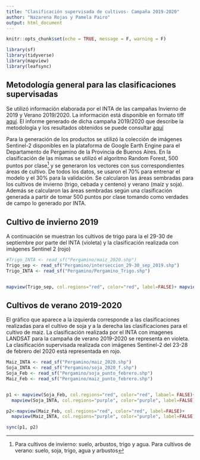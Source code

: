 ```yaml
---
title: "Clasificación supervisada de cultivos- Campaña 2019-2020"
author: "Nazarena Rojas y Pamela Pairo"
output: html_document
---
```


```r
knitr::opts_chunk$set(echo = TRUE, message = F, warning = F)
```

```r

library(sf)
library(tidyverse)
library(mapview)
library(leafsync)
```

## Metodología general para las clasificaciones supervisadas

Se utilizó información elaborada por el INTA de las campañas Invierno de 2019 y Verano 2019/2020. La información está disponible en formato tiff [aquí](http://geointa.inta.gob.ar/publico/MNC/).
El informe generado de dicha campaña 2019/2020 que describe la metodología y los resultados obtenidos se puede consultar [aquí](http://www.geointa.inta.gob.ar/2020/10/06/mapa-nacional-de-cultivos-campana-2019-2020/) 

Para la generación de los productos se utilizó la colección de imágenes Sentinel-2 disponibles en la plataforma de Google Earth Engine para el Departamento de Pergamino de la Provincia de Buenos Aires. En la clasificación de las mismas se utilizó el algoritmo Random Forest, 500 puntos por clase^[Para cultivos de invierno: suelo, arbustos, trigo y agua. Para cultivos de verano: suelo, soja, trigo, agua y arbustos] y se generaron los vectores con sus correspondientes áreas de cultivo. De todos los datos, se usaron el 70% para entrenar el modelo y el 30% para la validación.
Se calcularon las áreas sembradas para los cultivos de invierno (trigo, cebada y centeno) y verano (maíz y soja).
Además se calcularon las áreas sembradas según una clasificación generada a partir de tomar 500 puntos por clase tomando como verdades de campo lo generado por INTA.


## Cultivo de invierno 2019

A continuación se muestran los cultivos de trigo para la el 29-30 de septiembre por parte del INTA (violeta) y la clasificación realizada con imágenes Sentinel 2 (rojo)

```r
#Trigo_INTA <- read_sf("Pergamino/maiz_2020.shp") 
Trigo_sep <- read_sf("Pergamino/interseccion_29-30_sep_2019.shp")
Trigo_INTA <- read_sf("Pergamino/Pergamino_Trigo.shp")


mapview(Trigo_sep, col.regions="red", color="red", label=FALSE)+ mapview(Trigo_INTA, col.regions="purple",color="purple", label=FALSE)


```

## Cultivos de verano 2019-2020

El gráfico que aparece a la izquierda corresponde a las clasificaciones realizadas para el cultivo de soja y a la derecha las clasificaciones para el cultivo de maiz. La clasificación realizada por el INTA con imagenes LANDSAT para la campaña de verano 2019-2020 se representa en violeta. La clasificación supervisada realizada con imágenes Sentinel-2 del 23-28 de febrero del 2020 está representada en rojo. 


```r
Maiz_INTA <- read_sf("Pergamino/maiz_2020.shp") 
Soja_INTA <- read_sf("Pergamino/soja_2020_f.shp")
Soja_Feb <- read_sf("Pergamino/soja_punto_febrero.shp")
Maiz_Feb <- read_sf("Pergamino/maiz_punto_febrero.shp")


p1 <- mapview(Soja_Feb, col.regions="red", color="red", labael= FALSE)+
  mapview(Soja_INTA, col.regions="purple", color="purple", label=FALSE)

p2<-mapview(Maiz_Feb, col.regions="red", color="red", label=FALSE)+
  mapview(Maiz_INTA, col.regions="purple", color="purple", label=FALSE)

sync(p1, p2)
```

